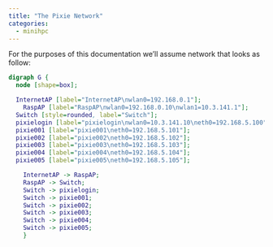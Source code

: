 ```yaml
---
title: "The Pixie Network"
categories:
  - minihpc
---
```


For the purposes of this documentation we'll assume network that looks as follow:


```dot
digraph G { 
  node [shape=box];

  InternetAP [label="InternetAP\nwlan0=192.168.0.1"];
	RaspAP [label="RaspAP\nwlan0=192.168.0.10\nwlan1=10.3.141.1"];
  Switch [style=rounded, label="Switch"];
  pixielogin [label="pixielogin\nwlan0=10.3.141.10\neth0=192.168.5.100"];
  pixie001 [label="pixie001\neth0=192.168.5.101"];
  pixie002 [label="pixie002\neth0=192.168.5.102"];
  pixie003 [label="pixie003\neth0=192.168.5.103"];
  pixie004 [label="pixie004\neth0=192.168.5.104"];
  pixie005 [label="pixie005\neth0=192.168.5.105"];

	InternetAP -> RaspAP;
	RaspAP -> Switch;
	Switch -> pixielogin;
	Switch -> pixie001;
	Switch -> pixie002;
	Switch -> pixie003;
	Switch -> pixie004;
	Switch -> pixie005;
	}
```
